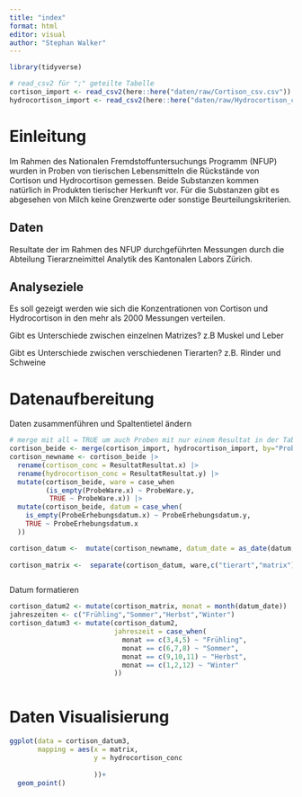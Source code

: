 ```yaml
---
title: "index"
format: html
editor: visual
author: "Stephan Walker"
---
```


```r
library(tidyverse)
```

```r
# read_csv2 für ";" geteilte Tabelle
cortison_import <- read_csv2(here::here("daten/raw/Cortison_csv.csv"))
hydrocortison_import <- read_csv2(here::here("daten/raw/Hydrocortison_csv.csv"))
```

# Einleitung

Im Rahmen des Nationalen Fremdstoffuntersuchungs Programm (NFUP) wurden in Proben von tierischen Lebensmitteln die Rückstände von Cortison und Hydrocortison gemessen. Beide Substanzen kommen natürlich in Produkten tierischer Herkunft vor. Für die Substanzen gibt es abgesehen von Milch keine Grenzwerte oder sonstige Beurteilungskriterien.

## Daten

Resultate der im Rahmen des NFUP durchgeführten Messungen durch die Abteilung Tierarzneimittel Analytik des Kantonalen Labors Zürich.

## Analyseziele

Es soll gezeigt werden wie sich die Konzentrationen von Cortison und Hydrocortison in den mehr als 2000 Messungen verteilen.

Gibt es Unterschiede zwischen einzelnen Matrizes? z.B Muskel und Leber

Gibt es Unterschiede zwischen verschiedenen Tierarten? z.B. Rinder und Schweine

# Datenaufbereitung

Daten zusammenführen und Spaltentietel ändern

```r
# merge mit all = TRUE um auch Proben mit nur einem Resultat in der Tabelle zu behalten
cortison_beide <- merge(cortison_import, hydrocortison_import, by="ProbenID", all = TRUE)
cortison_newname <- cortison_beide |> 
  rename(cortison_conc = ResultatResultat.x) |> 
  rename(hydrocortison_conc = ResultatResultat.y) |> 
  mutate(cortison_beide, ware = case_when
         (is_empty(ProbeWare.x) ~ ProbeWare.y,
          TRUE ~ ProbeWare.x)) |> 
  mutate(cortison_beide, datum = case_when(
    is_empty(ProbeErhebungsdatum.x) ~ ProbeErhebungsdatum.y,
    TRUE ~ ProbeErhebungsdatum.x
  ))

cortison_datum <-  mutate(cortison_newname, datum_date = as_date(datum, format = "%d.%m.%Y"))
                          
cortison_matrix <-  separate(cortison_datum, ware,c("tierart","matrix"))



```

Datum formatieren

```r
cortison_datum2 <- mutate(cortison_matrix, monat = month(datum_date))
jahreszeiten <- c("Frühling","Sommer","Herbst","Winter")
cortison_datum3 <- mutate(cortison_datum2,
                          jahreszeit = case_when(
                            monat == c(3,4,5) ~ "Frühling",
                            monat == c(6,7,8) ~ "Sommer",
                            monat == c(9,10,11) ~ "Herbst",
                            monat == c(1,2,12) ~ "Winter"
                          ))
```

```         
```

# Daten Visualisierung

```r
ggplot(data = cortison_datum3,
       mapping = aes(x = matrix,
                     y = hydrocortison_conc
                    
                     ))+
  geom_point()

```
